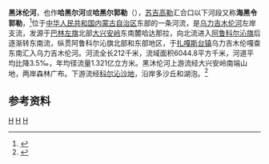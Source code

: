'''黑沐伦河'''，也作'''哈黑尔河'''或'''哈黑尔郭勒'''（{{mong|m=ᠬᠠᠬᠢᠷ<ref>[https://max.book118.com/html/2018/0724/5302224034001303.shtm 蒙古语地名译音规则（CHIV-801-1982）]</ref><br>ᠭᠤᠤᠯ|k=хахир гол}}），[[苏吉高勒|苏吉高勒]]汇合口以下河段又称'''海黑令郭勒'''，<ref>{{cite web |title=阿鲁科尔沁旗人民政府关于河流湖泊划界成果的公告 |url=http://www.alkeqq.gov.cn/xxgk/dtxx/ggtz/b387b52a_45af_420c_91d1_a5ba10f93c68.html |website=阿鲁科尔沁旗人民政府 |accessdate=2020-07-14 |archive-date=2020-07-14 |archive-url=https://web.archive.org/web/20200714161402/http://www.alkeqq.gov.cn/xxgk/dtxx/ggtz/b387b52a_45af_420c_91d1_a5ba10f93c68.html |dead-url=no }}</ref>位于[[中华人民共和国|中华人民共和国]][[内蒙古自治区|内蒙古自治区]]东部的一条河流，是[[乌力吉木伦河|乌力吉木伦河]]左岸支流，发源于[[巴林左旗|巴林左旗]]北部[[大兴安岭|大兴安岭]]东南麓哈达那拉，向北流进入[[阿鲁科尔沁旗|阿鲁科尔沁旗]]后逐渐转东南流，纵贯阿鲁科尔沁旗北部和东部地区，于[[扎嘎斯台镇|扎嘎斯台镇]]乌力吉木伦嘎查东南汇入乌力吉木伦河。河流全长212千米，流域面积6044.8平方千米，河道平均比降3.5‰，年均径流量1.321亿立方米。黑沐伦河上游流经大兴安岭南端山地，两岸森林广布。下游流经[[科尔沁沙地|科尔沁沙地]]，沿岸多沙丘和湖泡。<ref name="中国河湖大典">{{cite book zh |author=《[[中国河湖大典|中国河湖大典]]》编纂委员会 |title=《中国河湖大典·黑龙江、辽河卷》 |format=M |edition=1 |location=北京 |publisher=中国水利水电出版社 |date=2014年4月 |pages=244页 |id= ISBN 978-7-5170-1950-3}}</ref>
==参考资料==
{{reflist}}

{{China-river-stub}}
[[Category:内蒙古河流|H]]
[[Category:辽河水系|H]]
[[Category:赤峰地理|H]]